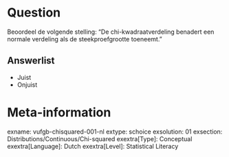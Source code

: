 Question
========
Beoordeel de volgende stelling: "De chi-kwadraatverdeling benadert een normale verdeling als de steekproefgrootte toeneemt."


Answerlist
----------
* Juist
* Onjuist

Meta-information
================
exname: vufgb-chisquared-001-nl
extype: schoice
exsolution: 01
exsection: Distributions/Continuous/Chi-squared
exextra[Type]: Conceptual
exextra[Language]: Dutch
exextra[Level]: Statistical Literacy
